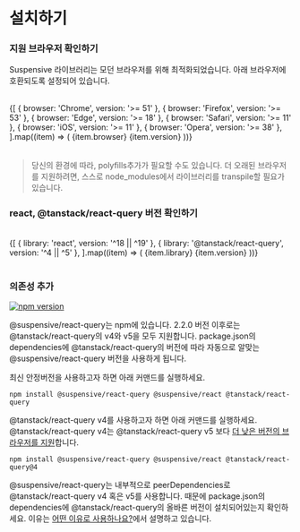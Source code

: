 
# 설치하기

<Steps>

### 지원 브라우저 확인하기

Suspensive 라이브러리는 모던 브라우저를 위해 최적화되었습니다. 아래 브라우저에 호환되도록 설정되어 있습니다.

<br />

<Table>
  <tbody>
    {[
      { browser: 'Chrome', version: '>= 51' },
      { browser: 'Firefox', version: '>= 53' },
      { browser: 'Edge', version: '>= 18' },
      { browser: 'Safari', version: '>= 11' },
      { browser: 'iOS', version: '>= 11' },
      { browser: 'Opera', version: '>= 38' },
    ].map((item) => (
      <Table.Tr key={item.browser}>
        <Table.Td>{item.browser}</Table.Td>
        <Table.Td className="text-center">{item.version}</Table.Td>
      </Table.Tr>
    ))}
  </tbody>
</Table>

> 당신의 환경에 따라, polyfills추가가 필요할 수도 있습니다. 더 오래된 브라우저를 지원하려면, 스스로 node_modules에서 라이브러리를 transpile할 필요가 있습니다.

### react, @tanstack/react-query 버전 확인하기

<br />

<Table>
  <tbody>
    {[
      { library: 'react', version: '^18 || ^19' },
      { library: '@tanstack/react-query', version: '^4 || ^5' },
    ].map((item) => (
      <Table.Tr key={item.library}>
        <Table.Td>{item.library}</Table.Td>
        <Table.Td className="text-center">{item.version}</Table.Td>
      </Table.Tr>
    ))}
  </tbody>
</Table>

### 의존성 추가

[![npm version](https://img.shields.io/npm/v/@suspensive/react-query?color=000&labelColor=000&logo=npm&label=)](https://www.npmjs.com/package/@suspensive/react-query)

@suspensive/react-query는 npm에 있습니다.
2.2.0 버전 이후로는 @tanstack/react-query의 v4와 v5을 모두 지원합니다. package.json의 dependencies에 @tanstack/react-query의 버전에 따라 자동으로 알맞는 @suspensive/react-query 버전을 사용하게 됩니다.

최신 안정버전을 사용하고자 하면 아래 커맨드를 실행하세요.

```shell npm2yarn
npm install @suspensive/react-query @suspensive/react @tanstack/react-query
```

@tanstack/react-query v4를 사용하고자 하면 아래 커맨드를 실행하세요.
@tanstack/react-query v4는 @tanstack/react-query v5 보다 [더 낮은 버전의 브라우저를 지원](/ko/docs/react-query/motivation#tanstackreact-query-v5의-es-private-field로-인해-저버전의-브라우저를-지원하지-못하는-문제를-해결합니다)합니다.

```shell npm2yarn
npm install @suspensive/react-query @suspensive/react @tanstack/react-query@4
```

<Callout type='info'>

@suspensive/react-query는 내부적으로 peerDependencies로 @tanstack/react-query v4 혹은 v5를 사용합니다. 때문에 package.json의 dependencies에 @tanstack/react-query의 올바른 버전이 설치되어있는지 확인하세요. 이유는 [어떤 이유로 사용하나요?](/docs/react-query/motivation)에서 설명하고 있습니다.

</Callout>

</Steps>
